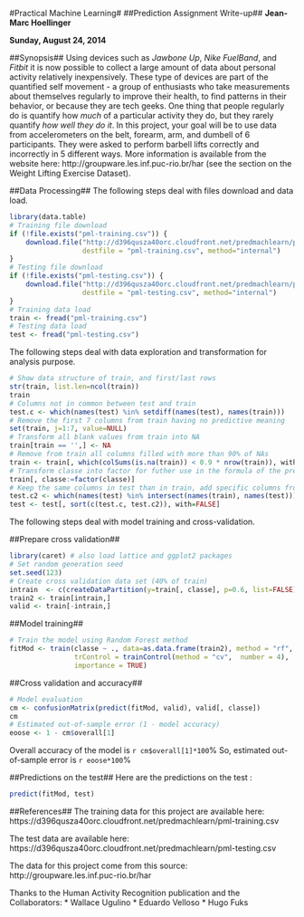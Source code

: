 #Practical Machine Learning#
##Prediction Assignment Write-up##
**Jean-Marc Hoellinger**

**Sunday, August 24, 2014**

##Synopsis##
Using devices such as _Jawbone Up_, _Nike FuelBand_, and _Fitbit_ it is now possible to collect a large amount of data about personal activity relatively inexpensively. These type of devices are part of the quantified self movement - a group of enthusiasts who take measurements about themselves regularly to improve their health, to find patterns in their behavior, or because they are tech geeks. One thing that people regularly do is quantify how _much_ of a particular activity they do, but they rarely quantify _how well they do it_. In this project, your goal will be to use data from accelerometers on the belt, forearm, arm, and dumbell of 6 participants. They were asked to perform barbell lifts correctly and incorrectly in 5 different ways. More information is available from the website here: http://groupware.les.inf.puc-rio.br/har (see the section on the Weight Lifting Exercise Dataset).

##Data Processing##
The following steps deal with files download and data load.
```r
library(data.table)
# Training file download
if (!file.exists("pml-training.csv")) {
    download.file("http://d396qusza40orc.cloudfront.net/predmachlearn/pml-training.csv", 
                  destfile = "pml-training.csv", method="internal")
}
# Testing file download
if (!file.exists("pml-testing.csv")) {
    download.file("http://d396qusza40orc.cloudfront.net/predmachlearn/pml-testing.csv", 
                  destfile = "pml-testing.csv", method="internal")
}
# Training data load
train <- fread("pml-training.csv")
# Testing data load
test <- fread("pml-testing.csv")
```
The following steps deal with data exploration and transformation for analysis purpose.
```r
# Show data structure of train, and first/last rows
str(train, list.len=ncol(train))
train
# Columns not in common between test and train
test.c <- which(names(test) %in% setdiff(names(test), names(train)))
# Remove the first 7 columns from train having no predictive meaning
set(train, j=1:7, value=NULL)
# Transform all blank values from train into NA
train[train == '',] <- NA
# Remove from train all columns filled with more than 90% of NAs
train <- train[, which(colSums(is.na(train)) < 0.9 * nrow(train)), with=FALSE]
# Transform classe into factor for futher use in the formula of the predictive model
train[, classe:=factor(classe)]
# Keep the same columns in test than in train, add specific columns from test, preserving the original order
test.c2 <- which(names(test) %in% intersect(names(train), names(test)))
test <- test[, sort(c(test.c, test.c2)), with=FALSE]
```

The following steps deal with model training and cross-validation.

##Prepare cross validation##
```r
library(caret) # also load lattice and ggplot2 packages
# Set random generation seed
set.seed(123)
# Create cross validation data set (40% of train)
intrain  <- c(createDataPartition(y=train[, classe], p=0.6, list=FALSE))
train2 <- train[intrain,]
valid <- train[-intrain,]
```

##Model training##
```r
# Train the model using Random Forest method
fitMod <- train(classe ~ ., data=as.data.frame(train2), method = "rf",
                trControl = trainControl(method = "cv",  number = 4),
                importance = TRUE)
```

##Cross validation and accuracy##
```r
# Model evaluation
cm <- confusionMatrix(predict(fitMod, valid), valid[, classe])
cm
# Estimated out-of-sample error (1 - model accuracy)
eoose <- 1 - cm$overall[1]
```
Overall accuracy of the model is `r cm$overall[1]*100`%
So, estimated out-of-sample error is `r eoose*100`%

##Predictions on the test##
Here are the predictions on the test :
```r
predict(fitMod, test)
```

##References##
The training data for this project are available here: 
https://d396qusza40orc.cloudfront.net/predmachlearn/pml-training.csv

The test data are available here: 
https://d396qusza40orc.cloudfront.net/predmachlearn/pml-testing.csv

The data for this project come from this source: http://groupware.les.inf.puc-rio.br/har

Thanks to the Human Activity Recognition publication and the Collaborators:
* Wallace Ugulino
* Eduardo Velloso
* Hugo Fuks